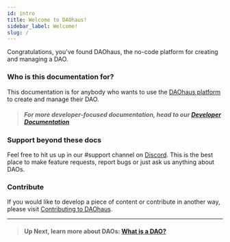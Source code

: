 ```yaml
---
id: intro
title: Welcome to DAOhaus!
sidebar_label: Welcome!
slug: /
---
```


Congratulations, you've found DAOhaus, the no-code platform for creating and managing a DAO.

### Who is this documentation for?

This documentation is for anybody who wants to use the [DAOhaus platform](https://app.daohaus.club) to create and manage their DAO. 

> ##### For more developer-focused documentation, head to our [Developer Documentation](/docs/devs)

### Support beyond these docs

Feel free to hit us up in our <span class='channels'>#support</span> channel on [Discord](https://discord.gg/daohaus). 
This is the best place to make feature requests, report bugs or just ask us anything about DAOs.

### Contribute
If you would like to develop a piece of content or contribute in another way, please visit [Contributing to DAOhaus](https://daohaus.club/docs/handbook/contributors/get-started).

---
> #### **Up Next, learn more about DAOs:** [What is a DAO?](/docs/users/intro-dao)